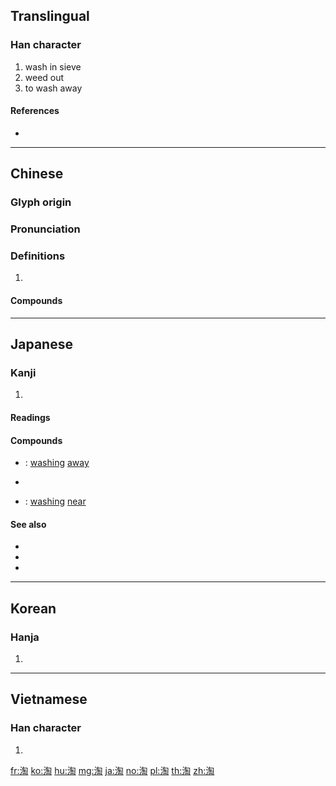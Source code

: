 {{character info/new}}
==Translingual==

===Han character===
{{Han char|rn=85|rad=水|as=08|sn=11|four=37120|canj=EPOU|ids=⿰氵匋}}

# wash in sieve
# weed out
# to wash away

====References====
* {{Han ref|kx=0629.300|dkj=17642|dj=1032.030|hdz=31656.060|uh=6DD8|ud=28120|bh=B25E|bd=45662}}

----

==Chinese==
{{zh-forms}}

===Glyph origin===
{{Han etym}}

===Pronunciation===
{{zh-pron
|m=táo
|c=tou4
|mn=tô
|oc=y
|cat=
}}

===Definitions===
{{zh-hanzi}}

# {{rfdef|zh}}

====Compounds====
{{zh-der|不淘神|冷淘|單淘汰|天然淘汰|扒街淘空|沙裡淘金|活淘氣|浪淘沙|浪淘淘|淘井|淘古井|淘寫|淘換|淘氣|淘氣憨頑|淘氣鬼|淘汰|淘汰賽|淘沙|淘河|淘洗|淘淘|淘淥|淘漉|淘澄|淘澄飛跌|淘瀉|淘真|淘神|淘空|淘籮|淘米|淘虛|淘選作用|淘金|淘金夢|淘金客|淘閒氣|淘鹽|瞎淘淘|自然淘汰|閑淘氣}}

----

==Japanese==

===Kanji===
{{ja-kanji|grade=|rs=水08}}

# {{defn|lang=ja|sort=水08}}

====Readings====
{{ja-readings|goon=[[どう]] (dō)|kanon=[[とう]] (tō)|kun=[[よなげる]] (yonageru)}}

====Compounds====
{{der-top|Compounds}}
* {{ja-r|淘去|とうきょ}}: [[washing]] [[away]]
* {{ja-r|淘汰|とうた}}
* {{ja-r|淘来|とうらい}}: [[washing]] [[near]]
{{der-bottom}}

====See also====
* {{ja-r|淘る|ゆる}}
* {{ja-r|淘ぐ|よなぐ}}
* {{ja-r|淘げる|よなげる}}

----

==Korean==

===Hanja===
{{ko-hanja|hangeul=도|eumhun=|rv=do|mr=to|y=to}}

# {{defn|lang=ko|sort=水08}}

----

==Vietnamese==

===Han character===
{{vi-hantu|[[đào]], [[rào]]|rs=水08}}

# {{defn|lang=vi|sort=水08}}

[[fr:淘]]
[[ko:淘]]
[[hu:淘]]
[[mg:淘]]
[[ja:淘]]
[[no:淘]]
[[pl:淘]]
[[th:淘]]
[[zh:淘]]